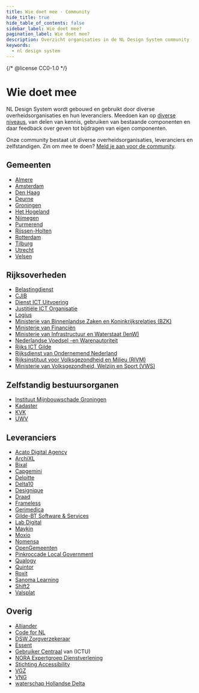 ```yaml
---
title: Wie doet mee · Community
hide_title: true
hide_table_of_contents: false
sidebar_label: Wie doet mee?
pagination_label: Wie doet mee?
description: Overzicht organisaties in de NL Design System community
keywords:
  - nl design system
---
```


{/* @license CC0-1.0 */}

# Wie doet mee

NL Design System wordt gebouwd en gebruikt door diverse overheidsorganisaties en hun leveranciers. Meedoen kan op [diverse niveaus](/handboek/organisatie/meedoen), van delen van kennis, gebruiken van bestaande componenten en daar feedback over geven tot bijdragen van eigen componenten.

Onze community bestaat uit diverse overheidsorganisaties, leveranciers en zelfstandigen. Zin om mee te doen? [Meld je aan voor de community](/community/sluit-je-aan#aanmelden).

## Gemeenten

- [Almere](https://almere.nl)
- [Amsterdam](https://amsterdam.nl)
- [Den Haag](https:/denhaag.nl)
- [Deurne](https://deurne.nl)
- [Groningen](https://gemeente.groningen.nl)
- [Het Hogeland](https://hethogeland.nl)
- [Nijmegen](https://nijmegen.nl)
- [Purmerend](https://purmerend.nl)
- [Rijssen-Holten](https://rijssen-holten.nl)
- [Rotterdam](https://rotterdam.nl)
- [Tilburg](https://tilburg.nl)
- [Utrecht](https://utrecht.nl)
- [Velsen](https://velsen.nl)

## Rijksoverheden

- [Belastingdienst](https://belastingdienst.nl)
- [CJIB](https://www.cjib.nl)
- [Dienst ICT Uitvoering](http://dictu.nl)
- [Justitiële ICT Organisatie](https://www.justitieleictorganisatie.nl)
- [Logius](https://logius.nl)
- [Ministerie van Binnenlandse Zaken en Koninkrijksrelaties (BZK)](https://www.rijksoverheid.nl/ministeries/ministerie-van-binnenlandse-zaken-en-koninkrijksrelaties)
- [Ministerie van Financiën](https://www.rijksoverheid.nl/ministeries/ministerie-van-financien)
- [Ministerie van Infrastructuur en Waterstaat (IenW)](https://www.rijksoverheid.nl/ministeries/ministerie-van-infrastructuur-en-waterstaat)
- [Nederlandse Voedsel -en Warenautoriteit](https://www.nvwa.nl)
- [Rijks ICT Gilde](https://www.rijksorganisatieodi.nl/rijks-ict-gilde)
- [Rijksdienst van Ondernemend Nederland](https://rvo.nl)
- [Rijksinstituut voor Volksgezondheid en Milieu (RIVM)](https://www.rivm.nl)
- [Ministerie van Volksgezondheid, Welzijn en Sport (VWS)](https://www.rijksoverheid.nl/ministeries/ministerie-van-volksgezondheid-welzijn-en-sport)

## Zelfstandig bestuursorganen

- [Instituut Mijnbouwschade Groningen](https://www.schadedoormijnbouw.nl)
- [Kadaster](https://www.kadaster.nl)
- [KVK](https://kvk.nl)
- [UWV](https://uwv.nl)

## Leveranciers

- [Acato Digital Agency](https://acato.nl)
- [ArchiXL](https://www.archixl.nl)
- [Bixal](https://www.bixal.com)
- [Capgemini](https://www.capgemini.com/nl-nl/)
- [Deloitte](https://www.deloitte.com/nl/nl.html)
- [Delta10](https://delta10.nl)
- [Designique](https://www.designique.nl)
- [Draad](https://draad.nl)
- [Frameless](https://frameless.io)
- [Gerimedica](https://www.gerimedica.nl)
- [Gilde-BT Software & Services](https://www.gildesoftware.nl)
- [Lab Digital](https://www.labdigital.nl)
- [Maykin](https://www.maykinmedia.nl)
- [Moxio](https://moxio.com)
- [Nomensa](https://www.nomensa.com)
- [OpenGemeenten](https://opengemeenten.nl)
- [Pinkroccade Local Government](https://www.pinkroccadelocalgovernment.nl)
- [Qualogy](https://qualogy.nl)
- [Quintor](https://quintor.nl)
- [Roxit](https://www.roxit.nl)
- [Sanoma Learning](https://www.sanomalearning.com)
- [Shift2](https://www.shift2.nl)
- [Valsplat](https://valsplat.nl)

## Overig

- [Alliander](https://www.alliander.com)
- [Code for NL](http://codefor.nl)
- [DSW Zorgverzekeraar](https://www.dsw.nl/consumenten)
- [Essent](https://www.essent.nl)
- [Gebruiker Centraal](https://gebruikercentraal.nl) van (ICTU)
- [NORA Expertgroep Dienstverlening](https://www.noraonline.nl/wiki/Expertgroep_Dienstverlening)
- [Stichting Accessibility](https://accessibility.nl)
- [VGZ](https://www.vgz.nl)
- [VNG](https://www.vng.nl)
- [waterschap Hollandse Delta](https://www.wshd.nl)
